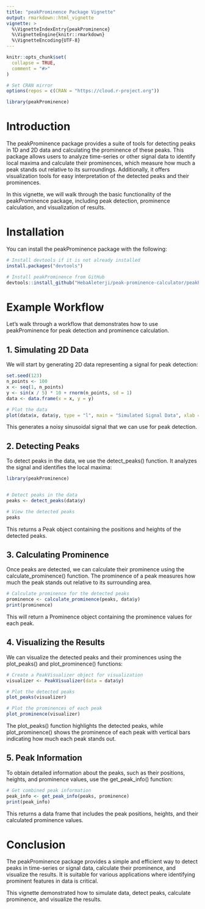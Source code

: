 ```yaml
---
title: "peakProminence Package Vignette"
output: rmarkdown::html_vignette
vignette: >
  %\VignetteIndexEntry{peakProminence}
  %\VignetteEngine{knitr::rmarkdown}
  %\VignetteEncoding{UTF-8}
---
```


```r
knitr::opts_chunk$set(
  collapse = TRUE,
  comment = "#>"
)

# Set CRAN mirror
options(repos = c(CRAN = "https://cloud.r-project.org"))
```

```r
library(peakProminence)
```

# Introduction
The peakProminence package provides a suite of tools for detecting peaks in 1D and 2D data and calculating the prominence of these peaks. This package allows users to analyze time-series or other signal data to identify local maxima and calculate their prominences, which measure how much a peak stands out relative to its surroundings. Additionally, it offers visualization tools for easy interpretation of the detected peaks and their prominences.

In this vignette, we will walk through the basic functionality of the peakProminence package, including peak detection, prominence calculation, and visualization of results.

# Installation
You can install the peakProminence package with the following:

```r

# Install devtools if it is not already installed
install.packages("devtools")

# Install peakProminence from GitHub
devtools::install_github("HebaAleterji/peak-prominence-calculator/peakProminence")

```


# Example Workflow
Let's walk through a workflow that demonstrates how to use peakProminence for peak detection and prominence calculation.

## 1. Simulating 2D Data

We will start by generating 2D data representing a signal for peak detection:

```r
set.seed(123)
n_points <- 100
x <- seq(1, n_points)
y <- sin(x / 5) * 10 + rnorm(n_points, sd = 1)
data <- data.frame(x = x, y = y)

# Plot the data
plot(data$x, data$y, type = "l", main = "Simulated Signal Data", xlab = "Index", ylab = "Value")


```

This generates a noisy sinusoidal signal that we can use for peak detection.

## 2. Detecting Peaks

To detect peaks in the data, we use the detect_peaks() function. It analyzes the signal and identifies the local maxima:

```r
library(peakProminence)


# Detect peaks in the data
peaks <- detect_peaks(data$y)

# View the detected peaks
peaks


```

This returns a Peak object containing the positions and heights of the detected peaks.

## 3. Calculating Prominence

Once peaks are detected, we can calculate their prominence using the calculate_prominence() function. The prominence of a peak measures how much the peak stands out relative to its surrounding area.
```r
# Calculate prominence for the detected peaks
prominence <- calculate_prominence(peaks, data$y)
print(prominence)

```

This will return a Prominence object containing the prominence values for each peak.

## 4. Visualizing the Results

We can visualize the detected peaks and their prominences using the plot_peaks() and plot_prominence() functions:
```r
# Create a PeakVisualizer object for visualization
visualizer <- PeakVisualizer(data = data$y)

# Plot the detected peaks
plot_peaks(visualizer)

# Plot the prominences of each peak
plot_prominence(visualizer)

```

The plot_peaks() function highlights the detected peaks, while plot_prominence() shows the prominence of each peak with vertical bars indicating how much each peak stands out.

## 5. Peak Information

To obtain detailed information about the peaks, such as their positions, heights, and prominence values, use the get_peak_info() function:
```r
# Get combined peak information
peak_info <- get_peak_info(peaks, prominence)
print(peak_info)

```
This returns a data frame that includes the peak positions, heights, and their calculated prominence values.

# Conclusion

The peakProminence package provides a simple and efficient way to detect peaks in time-series or signal data, calculate their prominence, and visualize the results. It is suitable for various applications where identifying prominent features in data is critical.

This vignette demonstrated how to simulate data, detect peaks, calculate prominence, and visualize the results.
